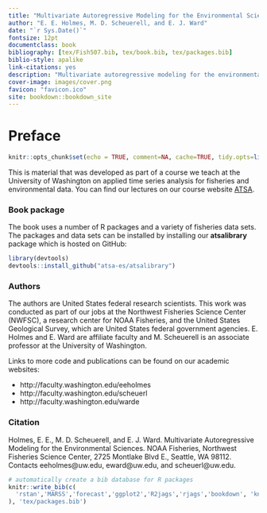 ```yaml
--- 
title: "Multivariate Autoregressive Modeling for the Environmental Sciences"
author: "E. E. Holmes, M. D. Scheuerell, and E. J. Ward"
date: "`r Sys.Date()`"
fontsize: 12pt
documentclass: book
bibliography: [tex/Fish507.bib, tex/book.bib, tex/packages.bib]
biblio-style: apalike
link-citations: yes
description: "Multivariate autoregressive modeling for the environmental sciences. This book covers univariate and multivatiate autoregressive state-space modeling, also known as vector autoregressive modeling, with example applications drawn from the ecological, fisheries, and environmental literature."
cover-image: images/cover.png
favicon: "favicon.ico"
site: bookdown::bookdown_site
---
```


# Preface {-}

```r
knitr::opts_chunk$set(echo = TRUE, comment=NA, cache=TRUE, tidy.opts=list(width.cutoff=60), tidy=TRUE, fig.align='center', out.width='80%')
```

This is material that was developed as part of a course we teach at the University of Washington on applied time series analysis for fisheries and environmental data.  You can find our lectures on our course website [ATSA](https://atsa-es.github.io/atsa/).

### Book package {-}

The book uses a number of R packages and a variety of fisheries data sets.  The packages and data sets can be installed by installing our  **atsalibrary** package which is hosted on GitHub:

```r
library(devtools)
devtools::install_github("atsa-es/atsalibrary")
```

### Authors {-}

The authors are United States federal research scientists.  This work was conducted as part of our jobs at the  Northwest Fisheries Science Center (NWFSC), a research center for NOAA Fisheries, and the United States Geological Survey, which are United States federal government agencies. E. Holmes and E. Ward are affiliate faculty and M. Scheuerell is an associate professor at the University of Washington.

Links to more code and publications can be found on our academic websites:

* http://faculty.washington.edu/eeholmes
* http://faculty.washington.edu/scheuerl
* http://faculty.washington.edu/warde


### Citation {-}


Holmes, E. E., M. D. Scheuerell, and E. J. Ward. Multivariate Autoregressive Modeling for the Environmental Sciences. NOAA Fisheries, Northwest Fisheries Science Center, 2725 Montlake Blvd E., Seattle, WA 98112.  Contacts eeholmes@uw.edu, eward@uw.edu, and scheuerl@uw.edu.


```r
# automatically create a bib database for R packages
knitr::write_bib(c(
  'rstan','MARSS','forecast','ggplot2','R2jags','rjags','bookdown', 'knitr', 'rmarkdown','urca','tseries'
), 'tex/packages.bib')
```


